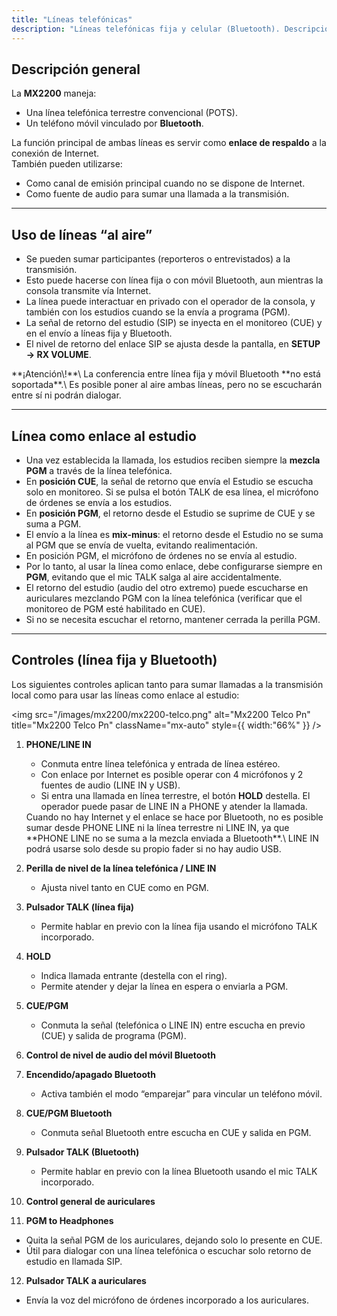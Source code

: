 ```yaml
---
title: "Líneas telefónicas"
description: "Líneas telefónicas fija y celular (Bluetooth). Descripción y controles."
---
```


## Descripción general

La **MX2200** maneja:

- Una línea telefónica terrestre convencional (POTS).
- Un teléfono móvil vinculado por **Bluetooth**.

La función principal de ambas líneas es servir como **enlace de respaldo** a la conexión de Internet.\
También pueden utilizarse:

- Como canal de emisión principal cuando no se dispone de Internet.
- Como fuente de audio para sumar una llamada a la transmisión.

---

## Uso de líneas “al aire”

- Se pueden sumar participantes (reporteros o entrevistados) a la transmisión.
- Esto puede hacerse con línea fija o con móvil Bluetooth, aun mientras la consola transmite vía Internet.
- La línea puede interactuar en privado con el operador de la consola, y también con los estudios cuando se la envía a programa (PGM).
- La señal de retorno del estudio (SIP) se inyecta en el monitoreo (CUE) y en el envío a líneas fija y Bluetooth.
- El nivel de retorno del enlace SIP se ajusta desde la pantalla, en **SETUP → RX VOLUME**.

<Warning>
  **¡Atención\!**\
  La conferencia entre línea fija y móvil Bluetooth **no está soportada**.\
  Es posible poner al aire ambas líneas, pero no se escucharán entre sí ni podrán dialogar.
</Warning>

---

## Línea como enlace al estudio

- Una vez establecida la llamada, los estudios reciben siempre la **mezcla PGM** a través de la línea telefónica.
- En **posición CUE**, la señal de retorno que envía el Estudio se escucha solo en monitoreo. Si se pulsa el botón TALK de esa línea, el micrófono de órdenes se envía a los estudios.
- En **posición PGM**, el retorno desde el Estudio se suprime de CUE y se suma a PGM.
- El envío a la línea es **mix-minus**: el retorno desde el Estudio no se suma al PGM que se envía de vuelta, evitando realimentación.
- En posición PGM, el micrófono de órdenes no se envía al estudio.
- Por lo tanto, al usar la línea como enlace, debe configurarse siempre en **PGM**, evitando que el mic TALK salga al aire accidentalmente.
- El retorno del estudio (audio del otro extremo) puede escucharse en auriculares mezclando PGM con la línea telefónica (verificar que el monitoreo de PGM esté habilitado en CUE).
- Si no se necesita escuchar el retorno, mantener cerrada la perilla PGM.

---

## Controles (línea fija y Bluetooth)

Los siguientes controles aplican tanto para sumar llamadas a la transmisión local como para usar las líneas como enlace al estudio:

<img
  src="/images/mx2200/mx2200-telco.png"
  alt="Mx2200 Telco Pn"
  title="Mx2200 Telco Pn"
  className="mx-auto"
  style={{ width:"66%" }}
/>

 1. **PHONE/LINE IN**
    - Conmuta entre línea telefónica y entrada de línea estéreo.
    - Con enlace por Internet es posible operar con 4 micrófonos y 2 fuentes de audio (LINE IN y USB).
    - Si entra una llamada en línea terrestre, el botón **HOLD** destella. El operador puede pasar de LINE IN a PHONE y atender la llamada.

    <Warning>
      Cuando no hay Internet y el enlace se hace por Bluetooth, no es posible sumar desde PHONE LINE ni la línea terrestre ni LINE IN, ya que **PHONE LINE no se suma a la mezcla enviada a Bluetooth**.\
      LINE IN podrá usarse solo desde su propio fader si no hay audio USB.
    </Warning>
 2. **Perilla de nivel de la línea telefónica / LINE IN**
    - Ajusta nivel tanto en CUE como en PGM.
 3. **Pulsador TALK (línea fija)**
    - Permite hablar en previo con la línea fija usando el micrófono TALK incorporado.
 4. **HOLD**
    - Indica llamada entrante (destella con el ring).
    - Permite atender y dejar la línea en espera o enviarla a PGM.
 5. **CUE/PGM**
    - Conmuta la señal (telefónica o LINE IN) entre escucha en previo (CUE) y salida de programa (PGM).
 6. **Control de nivel de audio del móvil Bluetooth**
 7. **Encendido/apagado Bluetooth**
    - Activa también el modo “emparejar” para vincular un teléfono móvil.
 8. **CUE/PGM Bluetooth**
    - Conmuta señal Bluetooth entre escucha en CUE y salida en PGM.
 9. **Pulsador TALK (Bluetooth)**
    - Permite hablar en previo con la línea Bluetooth usando el mic TALK incorporado.
10. **Control general de auriculares**
11. **PGM to Headphones**

- Quita la señal PGM de los auriculares, dejando solo lo presente en CUE.
- Útil para dialogar con una línea telefónica o escuchar solo retorno de estudio en llamada SIP.

12. **Pulsador TALK a auriculares**

- Envía la voz del micrófono de órdenes incorporado a los auriculares.